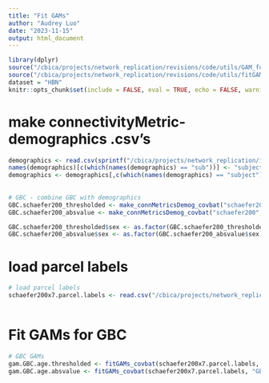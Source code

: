 ```yaml
---
title: "Fit GAMs"
author: "Audrey Luo"
date: "2023-11-15"
output: html_document
---
```

 

```r

library(dplyr)
source("/cbica/projects/network_replication/revisions/code/utils/GAM_functions_revisions.R")
source("/cbica/projects/network_replication/revisions/code/utils/fitGAMs_revisions.R")  
dataset = "HBN"
knitr::opts_chunk$set(include = FALSE, eval = TRUE, echo = FALSE, warning = FALSE, message = FALSE) 
```
 
 
# make connectivityMetric-demographics .csv's
```r

demographics <- read.csv(sprintf("/cbica/projects/network_replication/input/%1$s/sample_selection/%1$s_demographics_finalsample_20230629.csv", dataset))
names(demographics)[c(which(names(demographics) == "sub"))] <- "subject"
demographics <- demographics[,c(which(names(demographics) == "subject"), which(names(demographics) == "sex"), which(names(demographics)=="age"), which(names(demographics) =="meanFD_avgSes"))] 
 
 
# GBC - combine GBC with demographics
GBC.schaefer200_thresholded <- make_connMetricsDemog_covbat("schaefer200", "GBC", demographics, "subject", dataset, "thresholded")
GBC.schaefer200_absvalue <- make_connMetricsDemog_covbat("schaefer200", "GBC", demographics, "subject", dataset, "absvalue")

GBC.schaefer200_thresholded$sex <- as.factor(GBC.schaefer200_thresholded$sex)
GBC.schaefer200_absvalue$sex <- as.factor(GBC.schaefer200_absvalue$sex)
```
  
 
# load parcel labels 
```r
# load parcel labels 
schaefer200x7.parcel.labels <- read.csv("/cbica/projects/network_replication/atlases/parcellations/schaefer200x7_regionlist_final.csv")
 
```  


# Fit GAMs for GBC 
```r
# GBC GAMs 
gam.GBC.age.thresholded <- fitGAMs_covbat(schaefer200x7.parcel.labels, "GBC", "schaefer200", "", dataset_name = dataset, conn_type = "thresholded")
gam.GBC.age.absvalue <- fitGAMs_covbat(schaefer200x7.parcel.labels, "GBC", "schaefer200", "", dataset_name = dataset, conn_type = "absvalue")
    
```

  

